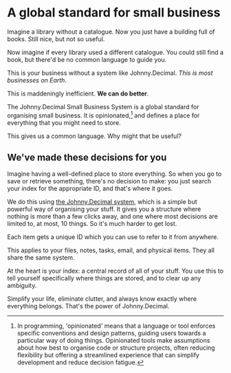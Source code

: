 
# A global standard for small business

Imagine a library without a catalogue. Now you just have a building full of books. Still nice, but not so useful.

Now imagine if every library used a different catalogue.<FootnoteRef number="1" ref="opinionated" /> You could still find a book, but there'd be no common language to guide you.

This is your business without a system like Johnny.Decimal. _This is most businesses on Earth_.

This is maddeningly inefficient. **We can do better**.

The Johnny.Decimal Small Business System is a global standard for organising small business. It is opinionated,[^opinionated] and defines a place for everything that you might need to store.

[^opinionated]: In programming, 'opinionated' means that a language or tool enforces specific conventions and design patterns, guiding users towards a particular way of doing things. Opinionated tools make assumptions about how best to organise code or structure projects, often reducing flexibility but offering a streamlined experience that can simplify development and reduce decision fatigue.

This gives us a common language. Why might that be useful?

## We've made these decisions for you

Imagine having a well-defined place to store everything. So when you go to save or retrieve something, there's no decision to make: you just search your index for the appropriate ID, and that's where it goes.

We do this using [the Johnny.Decimal system](https://johnnydecimal.com), which is a simple but powerful way of organising your stuff. It gives you a structure where nothing is more than a few clicks away, and one where most decisions are limited to, at most, 10 things. So it's much harder to get lost.

Each item gets a unique ID which you can use to refer to it from anywhere.

This applies to your files, notes, tasks, email, and physical items. They all share the same system.

At the heart is your index: a central record of all of your stuff. You use this to tell yourself specifically where things are stored, and to clear up any ambiguity.

Simplify your life, eliminate clutter, and always know exactly where everything belongs. That's the power of Johnny.Decimal.

